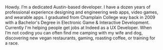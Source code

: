 Howdy. I’m a dedicated Austin-based developer. I have a dozen years of professional experience designing and engineering web apps, video games, and wearable apps. I graduated from Champlain College way back in 2009 with a Bachelor's Degree in Electronic Game & Interactive Development. Currently I'm helping people get jobs at Indeed as a UX Developer. When I’m not coding you can often find me camping with my wife and dog, discovering new vegan restaurants, gaming, roasting coffee, or training for a race.
